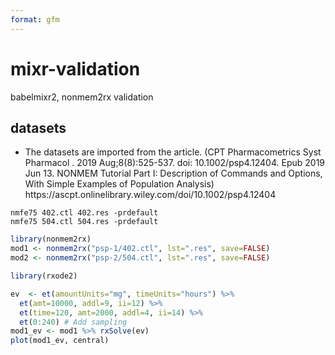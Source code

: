 ```yaml
---
format: gfm
---
```


# mixr-validation

babelmixr2, nonmem2rx validation

## datasets

-   The datasets are imported from the article. (CPT Pharmacometrics Syst Pharmacol . 2019 Aug;8(8):525-537. doi: 10.1002/psp4.12404. Epub 2019 Jun 13. NONMEM Tutorial Part I: Description of Commands and Options, With Simple Examples of Population Analysis) https://ascpt.onlinelibrary.wiley.com/doi/10.1002/psp4.12404

```         
nmfe75 402.ctl 402.res -prdefault
nmfe75 504.ctl 504.res -prdefault
```

```r
library(nonmem2rx)
mod1 <- nonmem2rx("psp-1/402.ctl", lst=".res", save=FALSE)
mod2 <- nonmem2rx("psp-2/504.ctl", lst=".res", save=FALSE)
```


```r
library(rxode2)

ev  <- et(amountUnits="mg", timeUnits="hours") %>%
  et(amt=10000, addl=9, ii=12) %>%
  et(time=120, amt=2000, addl=4, ii=14) %>%
  et(0:240) # Add sampling 
mod1_ev <- mod1 %>% rxSolve(ev)
plot(mod1_ev, central)
```

